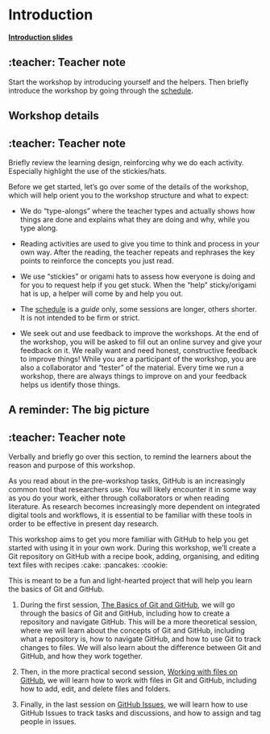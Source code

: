 # Introduction {#sec-introduction}

[**Introduction slides**](/slides/introduction.html)

::: {.callout-note collapse="true"}
## :teacher: Teacher note

Start the workshop by introducing yourself and the helpers. Then briefly
introduce the workshop by going through the
[schedule](/overview/schedule.qmd).
:::

## Workshop details

::: {.callout-note collapse="true"}
## :teacher: Teacher note

Briefly review the learning design, reinforcing why we do each activity.
Especially highlight the use of the stickies/hats.
:::

Before we get started, let's go over some of the details of the
workshop, which will help orient you to the workshop structure and what
to expect:

-   We do "type-alongs" where the teacher types and actually shows how
    things are done and explains what they are doing and why, while you
    type along.

-   Reading activities are used to give you time to think and process in
    your own way. After the reading, the teacher repeats and rephrases
    the key points to reinforce the concepts you just read.

-   We use "stickies" or origami hats to assess how everyone is doing
    and for you to request help if you get stuck. When the "help"
    sticky/origami hat is up, a helper will come by and help you out.

-   The [schedule](/overview/schedule.qmd) is a *guide* only, some
    sessions are longer, others shorter. It is not intended to be firm
    or strict.

-   We seek out and use feedback to improve the workshops. At the end of
    the workshop, you will be asked to fill out an online survey and
    give your feedback on it. We really want and need honest,
    constructive feedback to improve things! While you are a participant
    of the workshop, you are also a collaborator and "tester" of the
    material. Every time we run a workshop, there are always things to
    improve on and your feedback helps us identify those things.

<!-- TODO: I feel I am missing something here but can't remember -->

## A reminder: The big picture

::: {.callout-note collapse="true"}
## :teacher: Teacher note

Verbally and briefly go over this section, to remind the learners about
the reason and purpose of this workshop.
:::

As you read about in the pre-workshop tasks, GitHub is an increasingly
common tool that researchers use. You will likely encounter it in some
way as you do your work, either through collaborators or when reading
literature. As research becomes increasingly more dependent on
integrated digital tools and workflows, it is essential to be familiar
with these tools in order to be effective in present day research.

This workshop aims to get you more familiar with GitHub to help you get
started with using it in your own work. During this workshop, we'll
create a Git repository on GitHub with a recipe book, adding,
organising, and editing text files with recipes :cake: :pancakes:
:cookie:

This is meant to be a fun and light-hearted project that will help you
learn the basics of Git and GitHub.

1.  During the first session, [The Basics of Git and
    GitHub](/sessions/basics.qmd), we will go through the basics of Git
    and GitHub, including how to create a repository and navigate
    GitHub. This will be a more theoretical session, where we will learn
    about the concepts of Git and GitHub, including what a repository
    is, how to navigate GitHub, and how to use Git to track changes to
    files. We will also learn about the difference between Git and
    GitHub, and how they work together.

2.  Then, in the more practical second session, [Working with files on
    GitHub](/sessions/working-with-files.qmd), we will learn how to work
    with files in Git and GitHub, including how to add, edit, and delete
    files and folders.

3.  Finally, in the last session on [GitHub
    Issues](/sessions/using-issues.qmd), we will learn how to use GitHub
    Issues to track tasks and discussions, and how to assign and tag
    people in issues.
